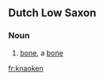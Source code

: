 ==Dutch Low Saxon==

===Noun===
{{head|nds-nl|noun}}

# {{context|Drents|lang=nds-nl}} [[bone]], a [[bone]]

[[fr:knaoken]]